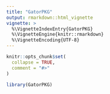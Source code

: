 ```yaml
---
title: "GatorPKG"
output: rmarkdown::html_vignette
vignette: >
  %\VignetteIndexEntry{GatorPKG}
  %\VignetteEngine{knitr::rmarkdown}
  %\VignetteEncoding{UTF-8}
---
```


```r
knitr::opts_chunk$set(
  collapse = TRUE,
  comment = "#>"
)
```

```r
library(GatorPKG)
```
